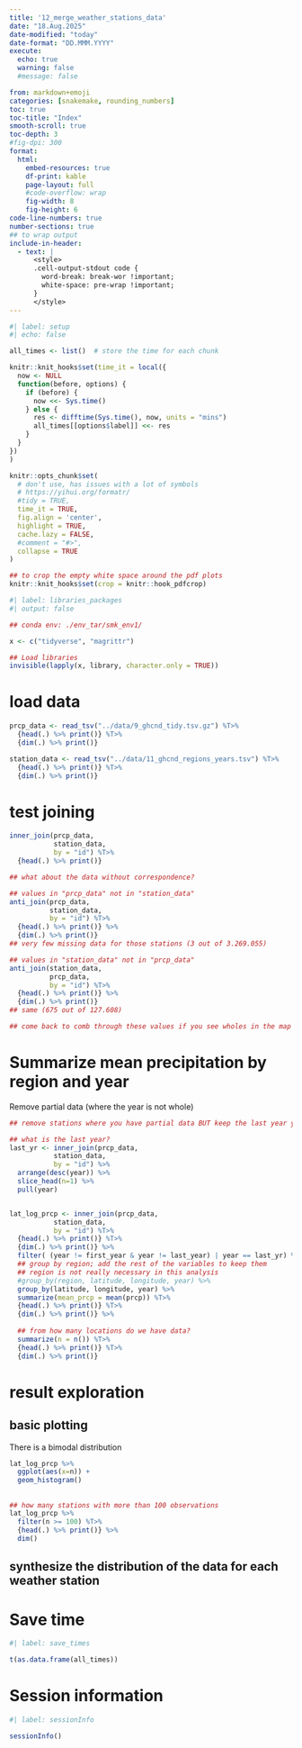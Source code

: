 ```yaml
---
title: '12_merge_weather_stations_data'
date: "18.Aug.2025"
date-modified: "today"
date-format: "DD.MMM.YYYY"
execute:
  echo: true
  warning: false
  #message: false

from: markdown+emoji
categories: [snakemake, rounding_numbers]
toc: true
toc-title: "Index"
smooth-scroll: true
toc-depth: 3
#fig-dpi: 300
format:
  html:
    embed-resources: true
    df-print: kable
    page-layout: full
    #code-overflow: wrap
    fig-width: 8
    fig-height: 6
code-line-numbers: true
number-sections: true
## to wrap output
include-in-header:
  - text: |
      <style>
      .cell-output-stdout code {
        word-break: break-wor !important;
        white-space: pre-wrap !important;
      }
      </style>
---
```


```r
#| label: setup
#| echo: false

all_times <- list()  # store the time for each chunk

knitr::knit_hooks$set(time_it = local({
  now <- NULL
  function(before, options) {
    if (before) {
      now <<- Sys.time()
    } else {
      res <- difftime(Sys.time(), now, units = "mins")
      all_times[[options$label]] <<- res
    }
  }
})
)

knitr::opts_chunk$set(
  # don't use, has issues with a lot of symbols
  # https://yihui.org/formatr/
  #tidy = TRUE,
  time_it = TRUE,
  fig.align = 'center',
  highlight = TRUE, 
  cache.lazy = FALSE,
  #comment = "#>",
  collapse = TRUE
)

## to crop the empty white space around the pdf plots
knitr::knit_hooks$set(crop = knitr::hook_pdfcrop)
```

```r
#| label: libraries_packages
#| output: false

## conda env: ./env_tar/smk_env1/

x <- c("tidyverse", "magrittr")

## Load libraries
invisible(lapply(x, library, character.only = TRUE))
```


# load data

```r

prcp_data <- read_tsv("../data/9_ghcnd_tidy.tsv.gz") %T>% 
  {head(.) %>% print()} %T>%
  {dim(.) %>% print()} 

station_data <- read_tsv("../data/11_ghcnd_regions_years.tsv") %T>% 
  {head(.) %>% print()} %T>%
  {dim(.) %>% print()} 
```

# test joining

```r
inner_join(prcp_data, 
           station_data,
           by = "id") %T>%
  {head(.) %>% print()}

## what about the data without correspondence?

## values in "prcp_data" not in "station_data"
anti_join(prcp_data, 
          station_data,
          by = "id") %T>% 
  {head(.) %>% print()} %>%
  {dim(.) %>% print()} 
## very few missing data for those stations (3 out of 3.269.055)

## values in "station_data" not in "prcp_data"
anti_join(station_data,
          prcp_data,
          by = "id") %T>% 
  {head(.) %>% print()} %>%
  {dim(.) %>% print()} 
## same (675 out of 127.608)

## come back to comb through these values if you see wholes in the map at the end 
```


# Summarize mean precipitation by region and year

Remove partial data (where the year is not whole)

```r
## remove stations where you have partial data BUT keep the last year you have on record

## what is the last year?
last_yr <- inner_join(prcp_data, 
           station_data,
           by = "id") %>%  
  arrange(desc(year)) %>% 
  slice_head(n=1) %>% 
  pull(year) 


lat_log_prcp <- inner_join(prcp_data, 
           station_data,
           by = "id") %T>% 
  {head(.) %>% print()} %T>%
  {dim(.) %>% print()} %>% 
  filter( (year != first_year & year != last_year) | year == last_yr) %>% 
  ## group by region; add the rest of the variables to keep them
  ## region is not really necessary in this analysis
  #group_by(region, latitude, longitude, year) %>% 
  group_by(latitude, longitude, year) %>% 
  summarize(mean_prcp = mean(prcp)) %T>%
  {head(.) %>% print()} %T>%
  {dim(.) %>% print()} %>% 
  
  ## from how many locations do we have data?
  summarize(n = n()) %T>%
  {head(.) %>% print()} %T>%
  {dim(.) %>% print()} 
```

# result exploration

## basic plotting

There is a bimodal distribution

```r
lat_log_prcp %>% 
  ggplot(aes(x=n)) + 
  geom_histogram()
```

##

```r

## how many stations with more than 100 observations
lat_log_prcp %>% 
  filter(n >= 100) %T>%
  {head(.) %>% print()} %>% 
  dim()

```


## synthesize the distribution of the data for each weather station


# Save time

```r
#| label: save_times

t(as.data.frame(all_times))
```

# Session information

```r
#| label: sessionInfo

sessionInfo()
```

